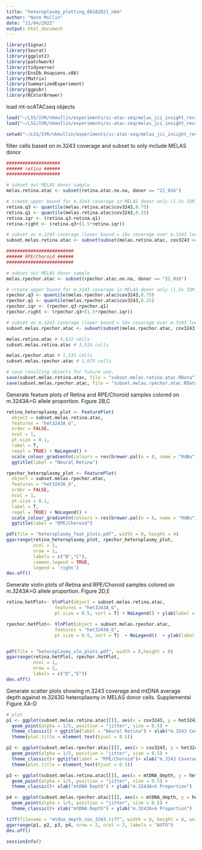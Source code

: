 ```yaml
---
title: "heteroplasmy_plotting_06182021_nkm"
author: "Nate Mullin"
date: "11/04/2022"
output: html_document
---
```


```r
library(Signac)
library(Seurat)
library(ggplot2)
library(patchwork)
library(tidyverse)
library(EnsDb.Hsapiens.v86)
library(Matrix)
library(SummarizedExperiment)
library(ggpubr)
library(RColorBrewer)
```

load mt-scATACseq objects
```r
load("~/LSS/IVR/nkmullin/experiments/sc-atac-seq/melas_jci_insight_revision/seurat_downstream/qc_annotation_cluster/rpechor_trans_labels_annotated_na_removed_12072022.RData")
load("~/LSS/IVR/nkmullin/experiments/sc-atac-seq/melas_jci_insight_revision/seurat_downstream/qc_annotation_cluster/retina_trans_labels_annotated_na_removed_12072022.RData")

setwd("~/LSS/IVR/nkmullin/experiments/sc-atac-seq/melas_jci_insight_revision/seurat_downstream/heteroplasmy")
```


filter cells based on m.3243 coverage and subset to only include MELAS donor
```r
####################
###### retina ######
####################

# subset out MELAS donor sample
melas.retina.atac <- subset(retina.atac.no.na, donor == "21_016")

# create upper bound for m.3243 coverage in MELAS donor only (1.5x IQR beyond 3rd quartile)
retina.q3 <- quantile(melas.retina.atac$cov3243,0.75)
retina.q1 <- quantile(melas.retina.atac$cov3243,0.25)
retina.iqr <- (retina.q3-retina.q1)
retina.right <- (retina.q3+(1.5*retina.iqr))

# subset on m.3243 coverage (lower bound = 10x coverage over m.3243 locus)
subset.melas.retina.atac <- subset(subset(melas.retina.atac, cov3243 >= 10), cov3243 <= retina.right)

#########################
###### RPE/Choroid ######
#########################

# subset out MELAS donor sample
melas.rpechor.atac <- subset(rpechor.atac.no.na, donor == "21_016")

# create upper bound for m.3243 coverage in MELAS donor only (1.5x IQR beyond 3rd quartile)
rpechor.q3 <- quantile(melas.rpechor.atac$cov3243,0.75)
rpechor.q1 <- quantile(melas.rpechor.atac$cov3243,0.25)
rpechor.iqr <- (rpechor.q3-rpechor.q1)
rpechor.right <- (rpechor.q3+(1.5*rpechor.iqr))

# subset on m.3243 coverage (lower bound = 10x coverage over m.3243 locus)
subset.melas.rpechor.atac <- subset(subset(melas.rpechor.atac, cov3243 >= 10), cov3243 <= rpechor.right)

melas.retina.atac # 4,622 cells
subset.melas.retina.atac # 3,516 cells

melas.rpechor.atac # 1,135 cells
subset.melas.rpechor.atac # 1,079 cells

# save resulting objects for future use.
save(subset.melas.retina.atac, file = "subset.melas.retina.atac.RData")
save(subset.melas.rpechor.atac, file = "subset.melas.rpechor.atac.RData")
```

Generate feature plots of Retina and RPE/Choroid samples colored on m.3243A>G allele proportion.
  Figure 2B,C
```r
retina_heteroplasmy_plot <- FeaturePlot(
  object = subset.melas.retina.atac,
  features = "het3243A_G",
  order = FALSE,
  ncol = 1,
  pt.size = 0.1,
  label = T, 
  repel = TRUE) + NoLegend() +
  scale_colour_gradientn(colours = rev(brewer.pal(n = 8, name = "RdBu"))) + 
  ggtitle(label = "Neural Retina")

rpechor_heteroplasmy_plot <- FeaturePlot(
  object = subset.melas.rpechor.atac,
  features = "het3243A_G",
  order = FALSE,
  ncol = 1,
  pt.size = 0.1,
  label = T, 
  repel = TRUE) + NoLegend() +
  scale_colour_gradientn(colours = rev(brewer.pal(n = 8, name = "RdBu"))) +
  ggtitle(label = "RPE/Choroid")

pdf(file = "heteroplasmy_feat_plots.pdf", width = 8, height = 4)
ggarrange(retina_heteroplasmy_plot, rpechor_heteroplasmy_plot,
          ncol = 2,
          nrow = 1,
          labels = c("B","C"),
          common.legend = TRUE,
          legend = 'right')
dev.off()
```

Generate violin plots of Retina and RPE/Choroid samples colored on m.3243A>G allele proportion.
  Figure 2D,E
```r
retina.hetPlot<- VlnPlot(object = subset.melas.retina.atac,
                  features = "het3243A_G",
                  pt.size = 0.5, sort = T) + NoLegend() + ylab(label = "proportion m.3243G")+ xlab(label = "") + ggtitle("")

rpechor.hetPlot<- VlnPlot(object = subset.melas.rpechor.atac,
                  features = "het3243A_G",
                  pt.size = 0.5, sort = T)  + NoLegend()  + ylab(label = "proportion m.3243G") + xlab(label = "") + ggtitle("")


pdf(file = "heteroplasmy_vln_plots.pdf", width = 8,height = 8) 
ggarrange(retina.hetPlot, rpechor.hetPlot,
          ncol = 1,
          nrow = 2,
          labels = c("D","E"))
dev.off()
```

Generate scatter plots showing m.3243 coverage and mtDNA average depth against m.3243G heteroplasmy in MELAS donor cells.
  Supplemental Figure XA-D
```r
# plot
p1 <- ggplot(subset.melas.retina.atac[[]], aes(x = cov3243, y = het3243A_G)) +
  geom_point(alpha = 1/5, position = "jitter", size = 0.5) +
  theme_classic() + ggtitle(label = "Neural Retina") + xlab("m.3243 Coverage") + ylab("m.3243A>G Proportion") +
  theme(plot.title = element_text(hjust = 0.5))

p2 <- ggplot(subset.melas.rpechor.atac[[]], aes(x = cov3243, y = het3243A_G)) +
  geom_point(alpha = 1/5, position = "jitter", size = 0.5) +
  theme_classic()+ ggtitle(label = "RPE/Choroid")+ xlab("m.3243 Coverage") + ylab("m.3243A>G Proportion") +
  theme(plot.title = element_text(hjust = 0.5))

p3 <- ggplot(subset.melas.retina.atac[[]], aes(x = mtDNA_depth, y = het3243A_G)) +
  geom_point(alpha = 1/5, position = "jitter", size = 0.5) +
  theme_classic()+ xlab("mtDNA Depth") + ylab("m.3243A>G Proportion")

p4 <- ggplot(subset.melas.rpechor.atac[[]], aes(x = mtDNA_depth, y = het3243A_G)) +
  geom_point(alpha = 1/5, position = "jitter", size = 0.5) +
  theme_classic()+ xlab("mtDNA Depth") + ylab("m.3243A>G Proportion") 

tiff(filename = "mtdna_depth_cov_3243.tiff", width = 8, height = 6, units = "in",res = 300)
ggarrange(p1, p2, p3, p4, nrow = 2, ncol = 2, labels = "AUTO")
dev.off()

```

```r
sessionInfo()
```

